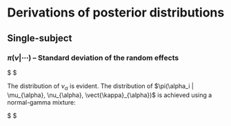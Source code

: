 

# Derivations of posterior distributions


## Single-subject

### $\pi(\nu|\cdots)$ -- Standard deviation of the random effects


$
\begin{align} 
\pi(\nu_{\alpha} | \cdots) &\propto \pi(\nu_{\alpha}) \pi(\alpha_i | \mu_{\alpha}, \nu_{\alpha}, \vect{\kappa}_{\alpha}) \\
where,\\
& \nu_{\alpha} \sim Unif(0, a)\\ 
& \alpha_i | \mu_{\alpha}, \nu_{\alpha}, \vect{\kappa}_{\alpha} \sim t^+_4 (\mu_{\alpha}, \nu^2_{\alpha})\\
\\

\end{align}
$

The distribution of $\nu_{\alpha}$ is evident.  The distribution of
$\pi(\alpha_i | \mu_{\alpha}, \nu_{\alpha}, \vect{\kappa}_{\alpha})$ is
achieved using a normal-gamma mixture: 

$
\begin{align}
\pi(\alpha_i | \mu_{\alpha}, \nu_{\alpha}, \vect{\kappa}_{\alpha}) &\sim N^+ (\mu_{\alpha}, \frac{\nu^2_{\alpha}}{\vect{\kappa}_{\alpha}})\\
where,\\
& \vect{\kappa}_{\alpha} \sim \Gamma(r/2,r/2)\\ 
\end{align}
$



